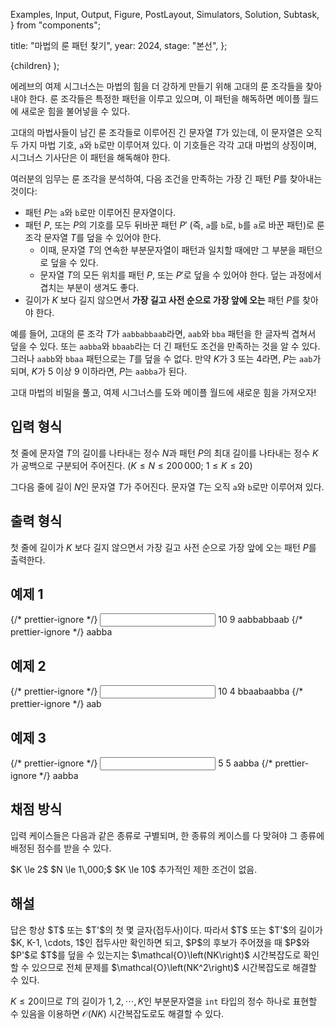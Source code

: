   Examples,
  Input,
  Output,
  Figure,
  PostLayout,
  Simulators,
  Solution,
  Subtask,
} from "components";

  title: "마법의 룬 패턴 찾기",
  year: 2024,
  stage: "본선",
};

  <PostLayout meta={meta}>{children}</PostLayout>
);

<div style={{ display: "flex" }}>
  <Figure
    src="/2024/final-3-1.baa74e9c954d20b2.png"
    width={550}
  />
</div>

에레브의 여제 시그너스는 마법의 힘을 더 강하게 만들기 위해 고대의 룬 조각들을 찾아내야 한다.
룬 조각들은 특정한 패턴을 이루고 있으며, 이 패턴을 해독하면 메이플 월드에 새로운 힘을 불어넣을 수 있다.

고대의 마법사들이 남긴 룬 조각들로 이루어진 긴 문자열 $T$가 있는데,
이 문자열은 오직 두 가지 마법 기호, `a`와 `b`로만 이루어져 있다.
이 기호들은 각각 고대 마법의 상징이며, 시그너스 기사단은 이 패턴을 해독해야 한다.

여러분의 임무는 룬 조각을 분석하여, 다음 조건을 만족하는 가장 긴 패턴 $P$를 찾아내는 것이다:
- 패턴 $P$는 `a`와 `b`로만 이루어진 문자열이다.
- 패턴 $P$, 또는 $P$의 기호를 모두 뒤바꾼 패턴 $P'$ (즉, `a`를 `b`로, `b`를 `a`로 바꾼 패턴)로 룬 조각 문자열 $T$를 덮을 수 있어야 한다.
    - 이때, 문자열 $T$의 연속한 부분문자열이 패턴과 일치할 때에만 그 부분을 패턴으로 덮을 수 있다.
    - 문자열 $T$의 모든 위치를 패턴 $P$, 또는 $P'$로 덮을 수 있어야 한다. 덮는 과정에서 겹치는 부분이 생겨도 좋다.
- 길이가 $K$ 보다 길지 않으면서 **가장 길고 사전 순으로 가장 앞에 오는** 패턴 $P$를 찾아야 한다.

예를 들어, 고대의 룬 조각 $T$가 `aabbabbaab`라면, `aab`와 `bba` 패턴을 한 글자씩 겹쳐서 덮을 수 있다.
또는 `aabba`와 `bbaab`라는 더 긴 패턴도 조건을 만족하는 것을 알 수 있다.
그러나 `aabb`와 `bbaa` 패턴으로는 $T$를 덮을 수 없다.
만약 $K$가 $3$ 또는 $4$라면, $P$는 `aab`가 되며, $K$가 $5$ 이상 $9$ 이하라면, $P$는 `aabba`가 된다.

고대 마법의 비밀을 풀고, 여제 시그너스를 도와 메이플 월드에 새로운 힘을 가져오자!

## 입력 형식

첫 줄에 문자열 $T$의 길이를 나타내는 정수 $N$과 패턴 $P$의 최대 길이를 나타내는 정수 $K$가
공백으로 구분되어 주어진다.
($K \le N \le 200\,000;$ $1 \le K \le 20$)

그다음 줄에 길이 $N$인 문자열 $T$가 주어진다. 문자열 $T$는 오직 `a`와 `b`로만 이루어져 있다.

## 출력 형식

첫 줄에 길이가 $K$ 보다 길지 않으면서
가장 길고 사전 순으로 가장 앞에 오는 패턴 $P$를 출력한다.

## 예제 1

<Examples>
  {/* prettier-ignore */}
  <Input>
10 9
aabbabbaab
  </Input>
  {/* prettier-ignore */}
  <Output>
aabba
  </Output>
</Examples>

## 예제 2

<Examples>
  {/* prettier-ignore */}
  <Input>
10 4
bbaabaabba
  </Input>
  {/* prettier-ignore */}
  <Output>
aab
  </Output>
</Examples>

## 예제 3

<Examples>
  {/* prettier-ignore */}
  <Input>
5 5
aabba
  </Input>
  {/* prettier-ignore */}
  <Output>
aabba
  </Output>
</Examples>

## 채점 방식

입력 케이스들은 다음과 같은 종류로 구별되며, 한 종류의 케이스를 다 맞혀야 그 종류에 배정된 점수를 받을 수 있다.

<Subtask index={1} score={39}>
  $K \le 2$
</Subtask>
<Subtask index={2} score={24}>
  $N \le 1\,000;$ $K \le 10$
</Subtask>
<Subtask index={3} score={37}>
  추가적인 제한 조건이 없음.
</Subtask>

## 해설

<Solution>
답은 항상 $T$ 또는 $T'$의 첫 몇 글자(접두사)이다.
따라서 $T$ 또는 $T'$의 길이가 $K, K-1, \cdots, 1$인 접두사만 확인하면 되고,
$P$의 후보가 주어졌을 때 $P$와 $P'$로 $T$를 덮을 수 있는지는
$\mathcal{O}\left(NK\right)$ 시간복잡도로 확인할 수 있으므로
전체 문제를 $\mathcal{O}\left(NK^2\right)$ 시간복잡도로 해결할 수 있다.

$K \le 20$이므로 $T$의 길이가 $1, 2, \cdots, K$인 부분문자열을
`int` 타입의 정수 하나로 표현할 수 있음을 이용하면
$\mathcal{O}\left(NK\right)$ 시간복잡도로도 해결할 수 있다.
</Solution>
